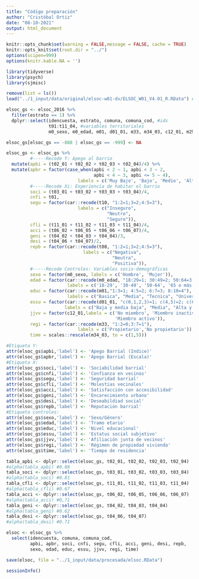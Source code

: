 ```yaml
---
title: "Código preparación"
author: "Cristóbal Ortiz"
date: "08-10-2021"
output: html_document
---
```

```r
knitr::opts_chunk$set(warning = FALSE,message = FALSE, cache = TRUE)
knitr::opts_knit$set(root.dir = "../")
options(scipen=999)
options(knitr.kable.NA = '')
```

```r
library(tidyverse)
library(psych)
library(sjmisc)
```

```r
remove(list = ls())
load("../1_input/data/original/elsoc-w01-dv/ELSOC_W01_V4.01_R.RData") #base de datos ola 1
```

```r
elsoc_gs <- elsoc_2016 %>% 
  filter(estrato == 1) %>% 
  dplyr::select(idencuesta, estrato, comuna, comuna_cod, #ids
                t01:t11_04, #variables territoriales
                m0_sexo, m0_edad, m01, d01_01, m33, m34_03, c12_01, m29, m30, nhogar1) #sociodemográficas

elsoc_gs[elsoc_gs == -888 | elsoc_gs == -999] <- NA
```

```r
elsoc_gs <- elsoc_gs %>%
         #-----Recode Y: Apego al barrio
  mutate(apbi = (t02_01 + t02_02 + t02_03 + t02_04)/4) %>% 
  mutate(apbr = factor(case_when(apbi < 2 ~ 1, apbi < 3 ~ 2,
                                 apbi < 4 ~ 3, apbi <= 5 ~ 4),
                           labels = c('Muy Bajo', 'Bajo', 'Medio', 'Alto')),
         #-----Recode Xi: Experiencia de habitar el barrio
         soci = (t03_01 + t03_02 + t03_03 + t03_04)/4,
         cnfi = t01,
         segu = factor(car::recode(t10, "1:2=1;3=2;4:5=3"),
                           labels = c("Inseguro",
                                      "Neutro",
                                      "Seguro")),
         cfli = (t11_01 + t11_02 + t11_03 + t11_04)/4,
         acci = (t06_02 + t06_05 + t06_06 + t06_07)/4,
         geni = (t04_02 + t04_03 + t04_04)/3,
         desi = (t04_06 + t04_07)/2,
         repb = factor(car::recode(t08, "1:2=1;3=2;4:5=3"),
                             labels = c("Negativa",
                                        "Neutra", 
                                        "Positiva")),
         #-----Recode Controles: Variables socio-demográficas
         sexo = factor(m0_sexo, labels = c('Hombre', 'Mujer')),
         edad = factor(car::recode(m0_edad, "18:29=1; 30:49=2; 50:64=3; 65:150=4"),
                       labels = c('18-29', '30-49', '50-64', '65 o más')),
         educ = factor(car::recode(m01,"1:3=1; 4:5=2; 6:7=3; 8:10=4"),
                       labels = c("Basica", "Media", "Tecnica", "Universitaria")),
         essu = factor(car::recode(d01_01, "c(0,1,2,3)=1; c(4,5)=2; c(6,7,8,9,10)=3"),
                      labels = c("Baja y media baja", "Media", "Alta y media alta")),
         jjvv = factor(c12_01,labels = c('No miembro', 'Miembro inactivo',
                                         'Miembro activo')),
         regi = factor(car::recode(m33, "1:2=0;3:7=1"),
                           labels = c('Propietario','No propietario')),
         time = scales::rescale(m34_03, to = c(1,5)))

#Etiqueta Y:
attr(elsoc_gs$apbi,'label') <- 'Apego Barrial (Indice)'
attr(elsoc_gs$apbr,'label') <- 'Apego Barrial (Escala)'
#Etiqueta X:
attr(elsoc_gs$soci,'label') <- 'Sociabilidad barrial'
attr(elsoc_gs$cnfi,'label') <- 'Confianza en vecinos'
attr(elsoc_gs$segu,'label') <- 'Seguridad barrial'
attr(elsoc_gs$cfli,'label') <- 'Molestias vecinales'
attr(elsoc_gs$acci,'label') <- 'Satisfacción con accesibilidad'
attr(elsoc_gs$geni,'label') <- 'Encarecimiento urbano'
attr(elsoc_gs$desi,'label') <- 'Deseabildiad social'
attr(elsoc_gs$repb,'label') <- 'Reputación barrial'
#Etiqueta controles:
attr(elsoc_gs$sexo,'label') <- 'Sexo/Género'
attr(elsoc_gs$edad,'label') <- 'Tramo etario'
attr(elsoc_gs$educ,'label') <- 'Nivel educacional'
attr(elsoc_gs$essu,'label') <- 'Estatus social subjetivo'
attr(elsoc_gs$jjvv,'label') <- 'Afiliación junta de vecinos'
attr(elsoc_gs$regi,'label') <- 'Régimen de propiedad vivienda'
attr(elsoc_gs$time,'label') <- 'Tiempo de residencia'
```

```r
tabla_apbi <- dplyr::select(elsoc_gs, t02_01, t02_02, t02_03, t02_04)
#alpha(tabla_apbi) #0.88
tabla_soci <- dplyr::select(elsoc_gs, t03_01, t03_02, t03_03, t03_04)
#alpha(tabla_soci) #0.81
tabla_cfli <- dplyr::select(elsoc_gs, t11_01, t11_02, t11_03, t11_04)
#alpha(tabla_cfli) #0.67
tabla_acci <- dplyr::select(elsoc_gs, t06_02, t06_05, t06_06, t06_07)
#alpha(tabla_acci) #0,71
tabla_geni <- dplyr::select(elsoc_gs, t04_02, t04_03, t04_04)
#alpha(tabla_geni) #0.62
tabla_desi <- dplyr::select(elsoc_gs, t04_06, t04_07)
#alpha(tabla_desi) #0.71
```

```r
elsoc <- elsoc_gs %>%
  select(idencuesta, comuna, comuna_cod, 
         apbi, apbr, soci, cnfi, segu, cfli, acci, geni, desi, repb, 
         sexo, edad, educ, essu, jjvv, regi, time)

save(elsoc, file = "../1_input/data/procesada/elsoc.RData")
```

```r
sessionInfo()
```

